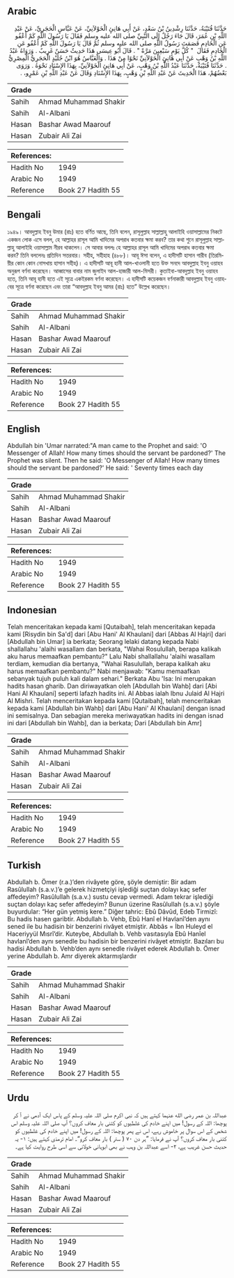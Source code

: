 ## Arabic


<div dir="rtl" lang="ar" style={{fontSize:'larger',backgroundColor:'#f8f9fa',padding:20}}>
حَدَّثَنَا قُتَيْبَةُ، حَدَّثَنَا رِشْدِينُ بْنُ سَعْدٍ، عَنْ أَبِي هَانِئٍ الْخَوْلاَنِيِّ، عَنْ عَبَّاسٍ الْحَجَرِيِّ، عَنْ عَبْدِ اللَّهِ بْنِ عُمَرَ، قَالَ جَاءَ رَجُلٌ إِلَى النَّبِيِّ صلى الله عليه وسلم فَقَالَ يَا رَسُولَ اللَّهِ كَمْ أَعْفُو عَنِ الْخَادِمِ فَصَمَتَ رَسُولُ اللَّهِ صلى الله عليه وسلم ثُمَّ قَالَ يَا رَسُولَ اللَّهِ كَمْ أَعْفُو عَنِ الْخَادِمِ فَقَالَ ‏ "‏ كُلَّ يَوْمٍ سَبْعِينَ مَرَّةً ‏"‏ ‏.‏ قَالَ أَبُو عِيسَى هَذَا حَدِيثٌ حَسَنٌ غَرِيبٌ ‏.‏ وَرَوَاهُ عَبْدُ اللَّهِ بْنُ وَهْبٍ عَنْ أَبِي هَانِئٍ الْخَوْلاَنِيِّ نَحْوًا مِنْ هَذَا ‏.‏ وَالْعَبَّاسُ هُوَ ابْنُ جُلَيْدٍ الْحَجَرِيُّ الْمِصْرِيُّ ‏.‏ حَدَّثَنَا قُتَيْبَةُ، حَدَّثَنَا عَبْدُ اللَّهِ بْنُ وَهْبٍ، عَنْ أَبِي هَانِئٍ الْخَوْلاَنِيِّ، بِهَذَا الإِسْنَادِ نَحْوَهُ ‏.‏ وَرَوَى بَعْضُهُمْ، هَذَا الْحَدِيثَ عَنْ عَبْدِ اللَّهِ بْنِ وَهْبٍ، بِهَذَا الإِسْنَادِ وَقَالَ عَنْ عَبْدِ اللَّهِ بْنِ عَمْرٍو، ‏.‏
</div>
<div style={{backgroundColor:'#f8f9fa',padding:20, marginBottom: 10}}><table> <thead> <tr> <th>Grade</th> <th></th> </tr> </thead> <tbody> <tr><td>Sahih</td><td>Ahmad Muhammad Shakir</td></tr><tr><td>Sahih</td><td>Al-Albani</td></tr><tr><td>Hasan</td><td>Bashar Awad Maarouf</td></tr><tr><td>Hasan</td><td>Zubair Ali Zai</td></tr></tbody></table><table> <thead> <tr> <th>References:</th> <th></th> </tr> </thead> <tbody><tr><td>Hadith No</td><td>1949</td></tr><tr><td>Arabic No</td><td>1949</td></tr><tr><td>Reference</td><td>Book 27 Hadith 55</td></tr></tbody></table></div>

## Bengali


<div dir="ltr" lang="bn" style={{fontSize:'larger',backgroundColor:'#f8f9fa',padding:20}}>
১৯৪৯। আবদুল্লাহ ইবনু উমার (রাঃ) হতে বর্ণিত আছে, তিনি বলেন, রাসূলুল্লাহ সাল্লাল্লাহু আলাইহি ওয়াসাল্লামের নিকটে একজন লোক এসে বলল, হে আল্লাহর রাসূল আমি খাদিমের অপরাধ কতবার ক্ষমা করব? তার কথা শুনে রাসূলুল্লাহ সাল্লাল্লাহু আলাইহি ওয়াসাল্লাম নীরব থাকলেন। সে আবার বললঃ হে আল্লাহর রাসূল আমি খাদিমের অপরাধ কতবার ক্ষমা করব? তিনি বললেনঃ প্রতিদিন সত্তরবার। সহীহ, সহীহাহ (৪৮৮)। আবূ ঈসা বলেন, এ হাদীসটি হাসান গারীব (তিরমিয়ীর কোন কোন নোসখায় হাসান সহীহ)। এ হাদীসটি আবূ হানী আল-খাওলানী হতে উক্ত সনদে আবদুল্লাহ ইবনু ওয়াহব অনুরূপ বর্ণনা করেছেন। আব্বাসের বাবার নাম জুলাইদ আল-হাজারী আল-মিসরী। কুতাইবা-আবদুল্লাহ ইবনু ওয়াহব হতে, তিনি আবূ হানী হতে এই সূত্রে একইরকম বর্ণনা করেছেন। এ হাদীসটি কয়েকজন বর্ণনাকারী আবদুল্লাহ ইবনু ওয়াহবের সূত্রে বর্ণনা করেছেন এবং তারা “আবদুল্লাহ ইবনু আমর (রাঃ) হতে” উল্লেখ করেছেন।
</div>
<div style={{backgroundColor:'#f8f9fa',padding:20, marginBottom: 10}}><table> <thead> <tr> <th>Grade</th> <th></th> </tr> </thead> <tbody> <tr><td>Sahih</td><td>Ahmad Muhammad Shakir</td></tr><tr><td>Sahih</td><td>Al-Albani</td></tr><tr><td>Hasan</td><td>Bashar Awad Maarouf</td></tr><tr><td>Hasan</td><td>Zubair Ali Zai</td></tr></tbody></table><table> <thead> <tr> <th>References:</th> <th></th> </tr> </thead> <tbody><tr><td>Hadith No</td><td>1949</td></tr><tr><td>Arabic No</td><td>1949</td></tr><tr><td>Reference</td><td>Book 27 Hadith 55</td></tr></tbody></table></div>

## English


<div dir="ltr" lang="en" style={{fontSize:'larger',backgroundColor:'#f8f9fa',padding:20}}>
Abdullah bin 'Umar narrated:"A man came to the Prophet and said: 'O Messenger of Allah! How many times should the servant be pardoned?' The Prophet was silent. Then he said: 'O Messenger of Allah! How many times should the servant be pardoned?' He said: ' Seventy times each day
</div>
<div style={{backgroundColor:'#f8f9fa',padding:20, marginBottom: 10}}><table> <thead> <tr> <th>Grade</th> <th></th> </tr> </thead> <tbody> <tr><td>Sahih</td><td>Ahmad Muhammad Shakir</td></tr><tr><td>Sahih</td><td>Al-Albani</td></tr><tr><td>Hasan</td><td>Bashar Awad Maarouf</td></tr><tr><td>Hasan</td><td>Zubair Ali Zai</td></tr></tbody></table><table> <thead> <tr> <th>References:</th> <th></th> </tr> </thead> <tbody><tr><td>Hadith No</td><td>1949</td></tr><tr><td>Arabic No</td><td>1949</td></tr><tr><td>Reference</td><td>Book 27 Hadith 55</td></tr></tbody></table></div>

## Indonesian


<div dir="ltr" lang="id" style={{fontSize:'larger',backgroundColor:'#f8f9fa',padding:20}}>
Telah menceritakan kepada kami [Qutaibah], telah menceritakan kepada kami [Risydin bin Sa'd] dari [Abu Hani' Al Khaulani] dari [Abbas Al Hajri] dari [Abdullah bin Umar] ia berkata; Seorang lelaki datang kepada Nabi shallallahu 'alaihi wasallam dan berkata, "Wahai Rosulullah, berapa kalikah aku harus memaafkan pembantu?" Lalu Nabi shallallahu 'alaihi wasallam terdiam, kemudian dia bertanya, "Wahai Rasulullah, berapa kalikah aku harus memaafkan pembantu?" Nabi menjawab: "Kamu memaafkan sebanyak tujuh puluh kali dalam sehari." Berkata Abu 'Isa: Ini merupakan hadits hasan gharib. Dan diriwayatkan oleh [Abdullah bin Wahb] dari [Abi Hani Al Khaulani] seperti lafazh hadits ini. Al Abbas ialah Ibnu Julaid Al Hajri Al Mishri. Telah menceritakan kepada kami [Qutaibah], telah menceritakan kepada kami [Abdullah bin Wahb] dari [Abu Hani' Al Khaulani] dengan isnad ini semisalnya. Dan sebagian mereka meriwayatkan hadits ini dengan isnad ini dari [Abdullah bin Wahb], dan ia berkata; Dari [Abdullah bin Amr]
</div>
<div style={{backgroundColor:'#f8f9fa',padding:20, marginBottom: 10}}><table> <thead> <tr> <th>Grade</th> <th></th> </tr> </thead> <tbody> <tr><td>Sahih</td><td>Ahmad Muhammad Shakir</td></tr><tr><td>Sahih</td><td>Al-Albani</td></tr><tr><td>Hasan</td><td>Bashar Awad Maarouf</td></tr><tr><td>Hasan</td><td>Zubair Ali Zai</td></tr></tbody></table><table> <thead> <tr> <th>References:</th> <th></th> </tr> </thead> <tbody><tr><td>Hadith No</td><td>1949</td></tr><tr><td>Arabic No</td><td>1949</td></tr><tr><td>Reference</td><td>Book 27 Hadith 55</td></tr></tbody></table></div>

## Turkish


<div dir="ltr" lang="tr" style={{fontSize:'larger',backgroundColor:'#f8f9fa',padding:20}}>
Abdullah b. Ömer (r.a.)’den rivâyete göre, şöyle demiştir: Bir adam Rasûlullah (s.a.v.)’e gelerek hizmetçiyi işlediği suçtan dolayı kaç sefer affedeyim? Rasûlullah (s.a.v.) sustu cevap vermedi. Adam tekrar işlediği suçtan dolayı kaç sefer affedeyim? Bunun üzerine Rasûlullah (s.a.v.) şöyle buyurdular: “Her gün yetmiş kere.” Diğer tahric: Ebû Dâvûd, Edeb Tirmizî: Bu hadis hasen garibtir. Abdullah b. Vehb, Ebû Hanî el Havlanî’den aynı sened ile bu hadisin bir benzerini rivâyet etmiştir. Abbâs = İbn Huleyd el Haceriyyül Mısrî’dir. Kuteybe, Abdullah b. Vehb vasıtasıyla Ebû Hanîel havlanî’den aynı senedle bu hadisin bir benzerini rivâyet etmiştir. Bazıları bu hadisi Abdullah b. Vehb’den aynı senedle rivâyet ederek Abdullah b. Ömer yerine Abdullah b. Amr diyerek aktarmışlardır
</div>
<div style={{backgroundColor:'#f8f9fa',padding:20, marginBottom: 10}}><table> <thead> <tr> <th>Grade</th> <th></th> </tr> </thead> <tbody> <tr><td>Sahih</td><td>Ahmad Muhammad Shakir</td></tr><tr><td>Sahih</td><td>Al-Albani</td></tr><tr><td>Hasan</td><td>Bashar Awad Maarouf</td></tr><tr><td>Hasan</td><td>Zubair Ali Zai</td></tr></tbody></table><table> <thead> <tr> <th>References:</th> <th></th> </tr> </thead> <tbody><tr><td>Hadith No</td><td>1949</td></tr><tr><td>Arabic No</td><td>1949</td></tr><tr><td>Reference</td><td>Book 27 Hadith 55</td></tr></tbody></table></div>

## Urdu


<div dir="rtl" lang="ur" style={{fontSize:'larger',backgroundColor:'#f8f9fa',padding:20}}>
عبداللہ بن عمر رضی الله عنہما کہتے ہیں کہ نبی اکرم صلی اللہ علیہ وسلم کے پاس ایک آدمی نے آ کر پوچھا: اللہ کے رسول! میں اپنے خادم کی غلطیوں کو کتنی بار معاف کروں؟ آپ صلی اللہ علیہ وسلم اس شخص کے اس سوال پر خاموش رہے، اس نے پھر پوچھا: اللہ کے رسول! میں اپنے خادم کی غلطیوں کو کتنی بار معاف کروں؟ آپ نے فرمایا: ”ہر دن ۷۰ ( ستر ) بار معاف کرو“۔ امام ترمذی کہتے ہیں: ۱- یہ حدیث حسن غریب ہے، ۲- اسے عبداللہ بن وہب نے بھی ابوہانی خولانی سے اسی طرح روایت کیا ہے۔
</div>
<div style={{backgroundColor:'#f8f9fa',padding:20, marginBottom: 10}}><table> <thead> <tr> <th>Grade</th> <th></th> </tr> </thead> <tbody> <tr><td>Sahih</td><td>Ahmad Muhammad Shakir</td></tr><tr><td>Sahih</td><td>Al-Albani</td></tr><tr><td>Hasan</td><td>Bashar Awad Maarouf</td></tr><tr><td>Hasan</td><td>Zubair Ali Zai</td></tr></tbody></table><table> <thead> <tr> <th>References:</th> <th></th> </tr> </thead> <tbody><tr><td>Hadith No</td><td>1949</td></tr><tr><td>Arabic No</td><td>1949</td></tr><tr><td>Reference</td><td>Book 27 Hadith 55</td></tr></tbody></table></div>